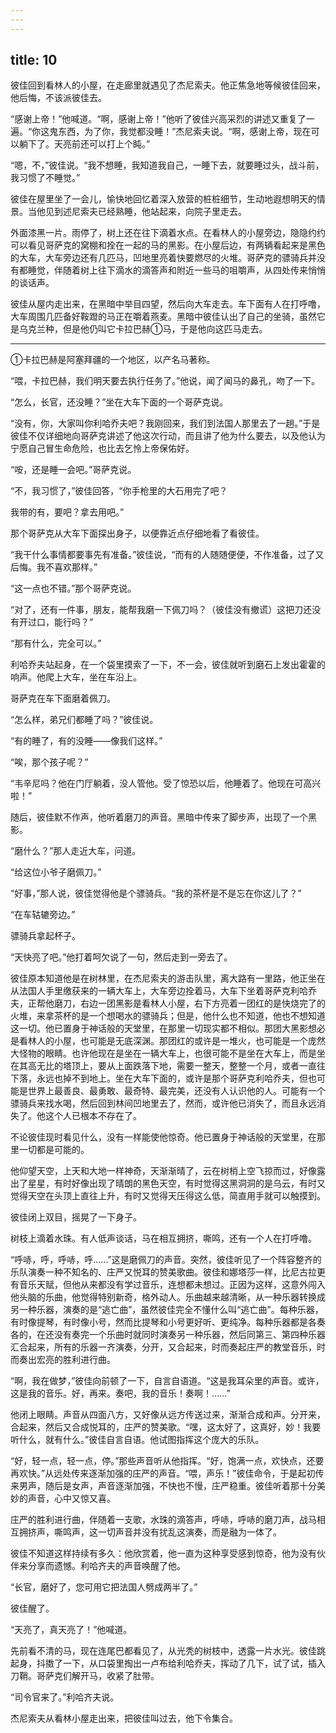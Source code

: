 ```yaml
---
---
---
```

title: 10
---





彼佳回到看林人的小屋，在走廊里就遇见了杰尼索夫。他正焦急地等候彼佳回来，他后悔，不该派彼佳去。

“感谢上帝！”他喊道。“啊，感谢上帝！”他听了彼佳兴高采烈的讲述又重复了一遍。“你这鬼东西，为了你，我觉都没睡！”杰尼索夫说。“啊，感谢上帝，现在可以躺下了。天亮前还可以打上个盹。”

“嗯，不，”彼佳说。“我不想睡，我知道我自己，一睡下去，就要睡过头，战斗前，我习惯了不睡觉。”

彼佳在屋里坐了一会儿，愉快地回忆着深入放营的桩桩细节，生动地遐想明天的情景。当他见到述尼索夫已经熟睡，他站起来，向院子里走去。

外面漆黑一片。雨停了，树上还在往下滴着水点。在看林人的小屋旁边，隐隐约约可以看见哥萨克的窝棚和拴在一起的马的黑影。在小屋后边，有两辆看起来是黑色的大车，大车旁边还有几匹马，凹地里亮着快要燃尽的火堆。哥萨克的骠骑兵并没有都睡觉，伴随着树上往下滴水的滴答声和附近一些马的咀嚼声，从四处传来悄悄的谈话声。

彼佳从屋内走出来，在黑暗中举目四望，然后向大车走去。车下面有人在打呼噜，大车周围几匹备好鞍蹬的马正在嚼着燕麦。黑暗中彼佳认出了自己的坐骑，虽然它是乌克兰种，但是他仍叫它卡拉巴赫①马，于是他向这匹马走去。

--------

①卡拉巴赫是阿塞拜疆的一个地区，以产名马著称。

“喂，卡拉巴赫，我们明天要去执行任务了。”他说，闻了闻马的鼻孔，吻了一下。

“怎么，长官，还没睡？”坐在大车下面的一个哥萨克说。

“没有，你，大家叫你利哈乔夫吧？我刚回来，我们到法国人那里去了一趟。”于是彼佳不仅详细地向哥萨克讲述了他这次行动，而且讲了他为什么要去，以及他认为宁愿自己冒生命危险，也比去乞怜上帝保佑好。

“咹，还是睡一会吧。”哥萨克说。

“不，我习惯了，”彼佳回答，“你手枪里的大石用完了吧？

我带的有，要吧？拿去用吧。”

那个哥萨克从大车下面探出身子，以便靠近点仔细地看了看彼佳。

“我干什么事情都要事先有准备。”彼佳说，“而有的人随随便便，不作准备，过了又后悔。我不喜欢那样。”

“这一点也不错。”那个哥萨克说。

“对了，还有一件事，朋友，能帮我磨一下佩刀吗？（彼佳没有撤谎）这把刀还没有开过口，能行吗？”

“那有什么，完全可以。”

利哈乔夫站起身，在一个袋里摸索了一下，不一会，彼佳就听到磨石上发出霍霍的响声。他爬上大车，坐在车沿上。

哥萨克在车下面磨着佩刀。

“怎么样，弟兄们都睡了吗？”彼佳说。

“有的睡了，有的没睡——像我们这样。”

“唉，那个孩子呢？”

“韦辛尼吗？他在门厅躺着，没人管他。受了惊恐以后，他睡着了。他现在可高兴啦！”

随后，彼佳默不作声，他听着磨刀的声音。黑暗中传来了脚步声，出现了一个黑影。

“磨什么？”那人走近大车，问道。

“给这位小爷子磨佩刀。”

“好事，”那人说，彼佳觉得他是个骠骑兵。“我的茶杯是不是忘在你这儿了？”

“在车轱辘旁边。”

骠骑兵拿起杯子。

“天快亮了吧。”他打着呵欠说了一句，然后走到一旁去了。

彼佳原本知道他是在树林里，在杰尼索夫的游击队里，离大路有一里路，他正坐在从法国人手里缴获来的一辆大车上，大车旁边拴着马，大车下坐着哥萨克利哈乔夫，正帮他磨刀，右边一团黑影是看林人小屋，右下方亮着一团红的是快烧完了的火堆，来拿茶杯的是一个想喝水的骠骑兵；但是，他什么也不知道，他也不想知道这一切。他已置身于神话般的天堂里，在那里一切现实都不相似。那团大黑影想必是看林人的小屋，也可能是无底深渊。那团红的或许是一堆火，也可能是一个庞然大怪物的眼睛。也许他现在是坐在一辆大车上，也很可能不是坐在大车上，而是坐在其高无比的塔顶上，要从上面跌落下地，需要一整天，整整一个月，或者一直往下落，永远也掉不到地上。坐在大车下面的，或许是那个哥萨克利哈乔夫，但也可能是世界上最善良、最勇敢、最奇特、最完美，还没有人认识他的人。可能有一个骠骑兵来找水喝，然后回到林间凹地里去了，然而，或许他已消失了，而且永远消失了。他这个人已根本不存在了。

不论彼佳现时看见什么，没有一样能使他惊奇。他已置身于神话般的天堂里，在那里一切都是可能的。

他仰望天空，上天和大地一样神奇，天渐渐晴了，云在树梢上空飞掠而过，好像露出了星星，有时好像出现了晴朗的黑色天空，有时觉得这黑洞洞的是乌云，有时又觉得天空在头顶上直往上升，有时又觉得天压得这么低，简直用手就可以触摸到。

彼佳闭上双目，摇晃了一下身子。

树枝上滴着水珠。有人低声谈话，马在相互拥挤，嘶鸣，还有一个人在打呼噜。

“呼哧，呼，呼哧，呼……”这是磨佩刀的声音。突然，彼佳听见了一个阵容整齐的乐队演奏一种不知名的、庄严又悦耳的赞美歌曲。彼佳和娜塔莎一样，比尼古拉更有音乐天赋，但他从来都没有学过音乐，连想都未想过。正因为这样，这意外闯入他头脑的乐曲，他觉得特别新奇，格外动人。乐曲越来越清晰，从一种乐器转换成另一种乐器，演奏的是“逃亡曲”，虽然彼佳完全不懂什么叫“逃亡曲”。每种乐器，有时像提琴，有时像小号，然而比提琴和小号更好听、更纯净。每种乐器都是各奏各的，在还没有奏完一个乐曲时就同时演奏另一种乐器，然后同第三、第四种乐器汇合起来，所有的乐器一齐演奏，分开，又合起来，时而奏起庄严的教堂音乐，时而奏出宏亮的胜利进行曲。

“啊，我在做梦，”彼佳向前顿了一下，自言自语道。“这是我耳朵里的声音。或许，这是我的音乐。好，再来。奏吧，我的音乐！奏啊！……”

他闭上眼睛。声音从四面八方，又好像从远方传送过来，渐渐合成和声。分开来，合起来，然后又合成悦耳的，庄严的赞美歌。“嘿，这太好了，这真好，妙！我要听什么，就有什么。”彼佳自言自语。他试图指挥这个庞大的乐队。

“好，轻一点，轻一点，停。”那些声音听从他指挥。“好，饱满一点，欢快点，还要再欢快。”从远处传来逐渐加强的庄严的声音。“喂，声乐！”彼佳命令，于是起初传来男声，随后是女声，声音逐渐加强，不快也不慢，庄严稳重。彼佳听着那十分美妙的声音，心中又惊又喜。

庄严的胜利进行曲，伴随着一支歌，水珠的滴答声，呼哧，呼哧的磨刀声，战马相互拥挤声，嘶鸣声，这一切声音并没有扰乱这演奏，而是融为一体了。

彼佳不知道这样持续有多久：他欣赏着，他一直为这种享受感到惊奇，他为没有伙伴来分享而遗憾。利哈齐夫的声音唤醒了他。

“长官，磨好了，您可用它把法国人劈成两半了。”

彼佳醒了。

“天亮了，真天亮了！”他喊道。

先前看不清的马，现在连尾巴都看见了，从光秃的树枝中，透露一片水光。彼佳跳起身，抖擞了一下，从口袋里掏出一卢布给利哈乔夫，挥动了几下，试了试，插入刀鞘。哥萨克们解开马，收紧了肚带。

“司令官来了。”利哈齐夫说。

杰尼索夫从看林小屋走出来，把彼佳叫过去，他下令集合。